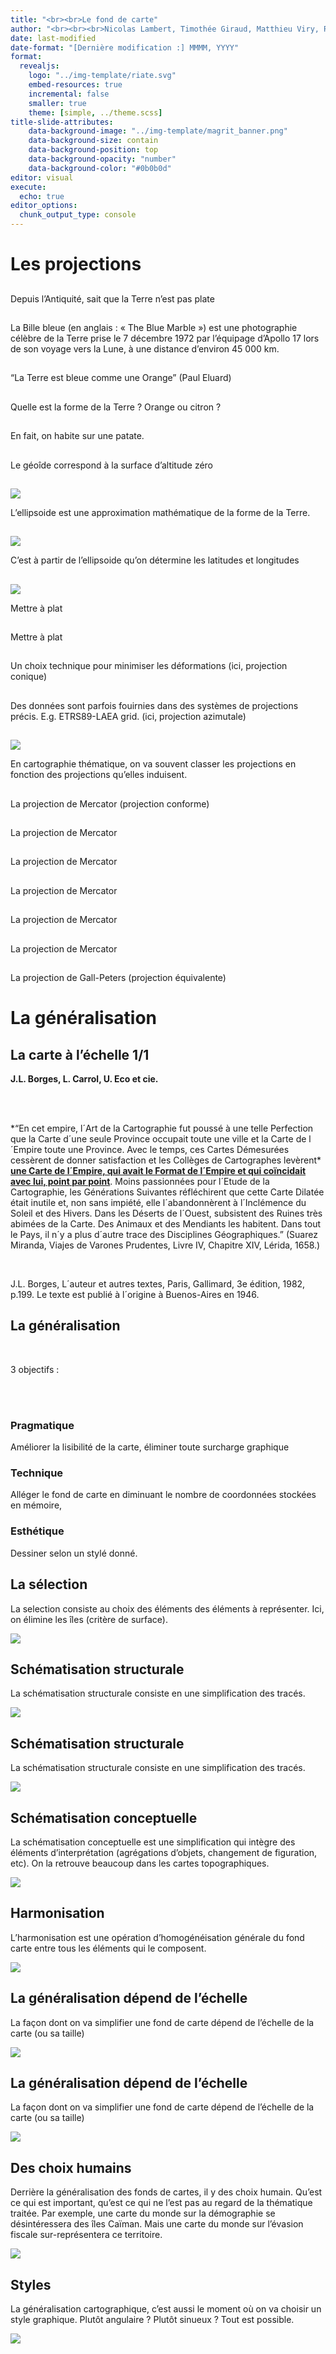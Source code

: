 ```yaml
---
title: "<br><br>Le fond de carte"
author: "<br><br><br>Nicolas Lambert, Timothée Giraud, Matthieu Viry, Ronan Ysebaert"
date: last-modified
date-format: "[Dernière modification :] MMMM, YYYY"
format:
  revealjs:
    logo: "../img-template/riate.svg"
    embed-resources: true
    incremental: false
    smaller: true
    theme: [simple, ../theme.scss]
title-slide-attributes:
    data-background-image: "../img-template/magrit_banner.png"
    data-background-size: contain
    data-background-position: top
    data-background-opacity: "number"
    data-background-color: "#0b0b0d"
editor: visual
execute:
  echo: true
editor_options: 
  chunk_output_type: console
---
```


# Les projections {.part}

##  {.hide background-color="black" background-image="img/IV.06.platiste.png" background-size="contain"}

::: footer
Depuis l'Antiquité, sait que la Terre n'est pas plate
:::

##  {.hide background-color="black" background-image="img/1-bluemarble_west.jpg" background-size="contain"}

::: footer
La Bille bleue (en anglais : « The Blue Marble ») est une photographie célèbre de la Terre prise le 7 décembre 1972 par l'équipage d'Apollo 17 lors de son voyage vers la Lune, à une distance d'environ 45 000 km.
:::

##  {.hide background-color="#5D5D5D" background-image="img/orange2.png" background-size="contain"}

::: footer
"La Terre est bleue comme une Orange" (Paul Eluard)
:::

##  {.hide background-color="black" background-image="img/newton.png" background-size="contain"}

::: footer
Quelle est la forme de la Terre ? Orange ou citron ?
:::

##  {.hide background-color="black" background-image="img/I.02.geoide.png" background-size="contain"}

::: footer
En fait, on habite sur une patate.
:::

##  {.hide background-color="white" background-image="img/geoide.png" background-size="contain"}

::: footer
Le géoîde correspond à la surface d'altitude zéro
:::

##  {.hide background-color="white"}

![](img/ellipse.png)

::: footer
L'ellipsoide est une approximation mathématique de la forme de la Terre.
:::

##  {.hide background-color="white"}

![](img/latlon.png)

::: footer
C'est à partir de l'ellipsoide qu'on détermine les latitudes et longitudes
:::

##  {.hide background-color="white"}

![](img/proj1.png)

::: footer
Mettre à plat
:::

##  {.hide background-color="white" background-image="img/aspects_all.jpg" background-size="contain"}

::: footer
Mettre à plat
:::

##  {.hide background-color="white" background-image="img/lambert93.png" background-size="contain"}

::: footer
Un choix technique pour minimiser les déformations (ici, projection conique)
:::

##  {.hide background-color="white" background-image="img/eeagrid.png" background-size="contain"}

::: footer
Des données sont parfois fouirnies dans des systèmes de projections précis. E.g. ETRS89-LAEA grid. (ici, projection azimutale)
:::

##  {.hide background-color="white"}

![](img/proj2.png)

::: footer
En cartographie thématique, on va souvent classer les projections en fonction des projections qu'elles induisent.
:::

##  {.hide background-color="white" background-image="img/merc.jpg" background-size="contain"}

::: footer
La projection de Mercator (projection conforme)
:::

##  {.hide background-color="white" background-image="img/merc1.png" background-size="contain"}

::: footer
La projection de Mercator
:::

##  {.hide background-color="white" background-image="img/merc2.png" background-size="contain"}

::: footer
La projection de Mercator
:::

##  {.hide background-color="white" background-image="img/merc3.png" background-size="contain"}

::: footer
La projection de Mercator
:::

##  {.hide background-color="white" background-image="img/taillepays.png" background-size="contain"}

::: footer
La projection de Mercator
:::

##  {.hide background-color="white" background-image="img/Mercator1784.jpg" background-size="contain"}

::: footer
La projection de Mercator
:::

##  {.hide background-color="white" background-image="img/I.07.peters.png" background-size="contain"}

::: footer
La projection de Gall-Peters (projection équivalente)
:::

##  {.hide background-color="white" background-image="img/reclusc.png" background-size="contain"}

##  {.hide background-color="white" background-image="img/reclusc2.png" background-size="contain"}

# La généralisation {.part}

## La carte à l'échelle 1/1

**J.L. Borges, L. Carrol, U. Eco et cie.**

<br/><br/>

\*"En cet empire, l´Art de la Cartographie fut poussé à une telle Perfection que la Carte d´une seule Province occupait toute une ville et la Carte de l´Empire toute une Province. Avec le temps, ces Cartes Démesurées cessèrent de donner satisfaction et les Collèges de Cartographes levèrent\* <ins>**une Carte de l´Empire, qui avait le Format de l´Empire et qui coïncidait avec lui, point par point**</ins>. Moins passionnées pour l´Etude de la Cartographie, les Générations Suivantes réfléchirent que cette Carte Dilatée était inutile et, non sans impiété, elle l´abandonnèrent à l´Inclémence du Soleil et des Hivers. Dans les Déserts de l´Ouest, subsistent des Ruines très abimées de la Carte. Des Animaux et des Mendiants les habitent. Dans tout le Pays, il n´y a plus d´autre trace des Disciplines Géographiques." (Suarez Miranda, Viajes de Varones Prudentes, Livre IV, Chapitre XIV, Lérida, 1658.)

<br/>

J.L. Borges, L´auteur et autres textes, Paris, Gallimard, 3e édition, 1982, p.199. Le texte est publié à l´origine à Buenos-Aires en 1946.

## La généralisation

<br/>

3 objectifs :

<br/><br/>

### Pragmatique

Améliorer la lisibilité de la carte, éliminer toute surcharge graphique

### Technique

Alléger le fond de carte en diminuant le nombre de coordonnées stockées en mémoire,

### Esthétique

Dessiner selon un stylé donné.

## La sélection

La selection consiste au choix des éléments des éléments à représenter. Ici, on élimine les îles (critère de surface).

![](img/selection.png)

## Schématisation structurale

La schématisation structurale consiste en une simplification des tracés.

![](img/shematisation1.png)

## Schématisation structurale

La schématisation structurale consiste en une simplification des tracés.

![](img/shematisation2.png)

## Schématisation conceptuelle

La schématisation conceptuelle est une simplification qui intègre des éléments d'interprétation (agrégations d'objets, changement de figuration, etc). On la retrouve beaucoup dans les cartes topographiques.

![](img/conceptuelle.png)

## Harmonisation

L'harmonisation est une opération d'homogénéisation générale du fond carte entre tous les éléments qui le composent.

![](img/harmonisation.png)

## La généralisation dépend de l'échelle

La façon dont on va simplifier une fond de carte dépend de l'échelle de la carte (ou sa taille)

![](img/simplechelle.png)

## La généralisation dépend de l'échelle

La façon dont on va simplifier une fond de carte dépend de l'échelle de la carte (ou sa taille)

![](img/simpltopo.png)

## Des choix humains

Derrière la généralisation des fonds de cartes, il y des choix humain. Qu'est ce qui est important, qu'est ce qui ne l'est pas au regard de la thématique traitée. Par exemple, une carte du monde sur la démographie se désintéressera des îles Caïman. Mais une carte du monde sur l'évasion fiscale sur-représentera ce territoire.

![](img/choixhumains.png)

## Styles

La généralisation cartographique, c'est aussi le moment où on va choisir un style graphique. Plutôt angulaire ? Plutôt sinueux ? Tout est possible.

![](img/style.png)